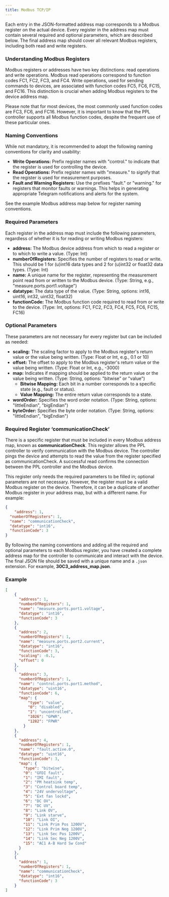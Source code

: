 ```yaml
---
title: Modbus TCP/IP
---
```


Each entry in the JSON-formatted address map corresponds to a Modbus register on the actual device. Every register in the address map must contain several required and optional parameters, which are described below. The final address map should cover all relevant Modbus registers, including both read and write registers.

### Understanding Modbus Registers

Modbus registers or addresses have two key distinctions: read operations and write operations. Modbus read operations correspond to function codes FC1, FC2, FC3, and FC4. Write operations, used for sending commands to devices, are associated with function codes FC5, FC6, FC15, and FC16. This distinction is crucial when adding Modbus registers to the device address map.

<Check>
Please note that for most devices, the most commonly used function codes are FC3, FC6, and FC16. However, it is important to know that the PPL controller supports all Modbus function codes, despite the frequent use of these particular ones.
</Check>

### Naming Conventions

While not mandatory, it is recommended to adopt the following naming conventions for clarity and usability:

- **Write Operations:** Prefix register names with "control." to indicate that the register is used for controlling the device.
- **Read Operations:** Prefix register names with "measure." to signify that the register is used for measurement purposes.
- **Fault and Warning Registers:** Use the prefixes "fault." or "warning." for registers that monitor faults or warnings. This helps in generating appropriate Telegram notifications and alerts for the system.

See the example Modbus address map below for register naming conventions.

### Required Parameters

Each register in the address map must include the following parameters, regardless of whether it is for reading or writing Modbus registers:

- **address:** The Modbus device address from which to read a register or to which to write a value. (Type: Int)
- **numberOfRegisters:** Specifies the number of registers to read or write. This should be 1 for (u)int16 data types and 2 for (u)int32 or float32 data types. (Type: Int)
- **name:** A unique name for the register, representing the measurement point read from or written to the Modbus device. (Type: String, e.g., "measure.ports.port1.voltage")
- **datatype:** The data type of the value. (Type: String, options: int16, uint16, int32, uint32, float32)
- **functionCode:** The Modbus function code required to read from or write to the device. (Type: Int, options: FC1, FC2, FC3, FC4, FC5, FC6, FC15, FC16)

### Optional Parameters

These parameters are not necessary for every register but can be included as needed:

- **scaling:** The scaling factor to apply to the Modbus register's return value or the value being written. (Type: Float or Int, e.g., 0.1 or 10)
- **offset:** The offset to apply to the Modbus register's return value or the value being written. (Type: Float or Int, e.g., -3000)
- **map:** Indicates if mapping should be applied to the return value or the value being written. (Type: String, options: "bitwise" or "value")
    - **Bitwise Mapping:** Each bit in a number corresponds to a specific state (e.g., fault or status).
    - **Value Mapping:** The entire return value corresponds to a state.
- **wordOrder:** Specifies the word order notation. (Type: String, options: "littleEndian", "bigEndian")
- **byteOrder:** Specifies the byte order notation. (Type: String, options: "littleEndian", "bigEndian")

### Required Register ‘communicationCheck’

There is a specific register that must be included in every Modbus address map, known as **communicationCheck**. This register allows the PPL controller to verify communication with the Modbus device. The controller pings the device and attempts to read the value from the register specified as communicationCheck. A successful read confirms the connection between the PPL controller and the Modbus device.

This register only needs the required parameters to be filled in; optional parameters are not necessary. However, the register must be a valid Modbus register on the device. Therefore, it can be a duplicate of another Modbus register in your address map, but with a different name. For example:

```json
{
	"address": 1,
  "numberOfRegisters": 1,
  "name": "communicationCheck",
  "datatype": "int16",
  "functionCode": 3
}
```

By following the naming conventions and adding all the required and optional parameters to each Modbus register, you have created a complete address map for the controller to communicate and interact with the device. The final JSON file should be saved with a unique name and a `.json` extension. For example, **30C3_address_map.json**.

### Example

```json
[
	{
	  "address": 1,
	  "numberOfRegisters": 1,
	  "name": "measure.ports.port1.voltage",
	  "datatype": "int16",
	  "functionCode": 3
	},
	{
	  "address": 2,
	  "numberOfRegisters": 1,
	  "name": "measure.ports.port2.current",
	  "datatype": "int16",
	  "functionCode": 3,
	  "scaling": -0.1,
	  "offset": 0
	},
	{
	  "address": 3,
	  "numberOfRegisters": 1,
	  "name": "control.ports.port1.method",
	  "datatype": "uint16",
	  "functionCode": 6,
	  "map": {
		  "type": "value",
		  "0": "disabled",
		  "1": "uncontrolled",
		  "1026": "GPWR",
		  "1282": "FPWR"
		}
	},
	{
	  "address": 4,
	  "numberOfRegisters": 1,
	  "name": "fault.active.0",
	  "datatype": "uint16",
	  "functionCode": 3,
	  "map": {
	    "type": "bitwise",
	    "0": "GFDI fault",
	    "1": "IMI fault",
	    "2": "PM heatsink temp",
	    "3": "Control board temp",
	    "4": "24V undervoltage",
	    "5": "Ext fan lockd",
	    "6": "DC OV",
	    "7": "DC UV",
	    "8": "Link OV",
	    "9": "Link starve",
	    "10": "Link OI",
	    "11": "Link Prim Pos 1200V",
	    "12": "Link Prim Neg 1200V",
	    "13": "Link Sec Pos 1200V",
	    "14": "Link Sec Neg 1200V",
	    "15": "AC1 A-B Hard Sw Cond"
	  }
	},
	{
	  "address": 1,
	  "numberOfRegisters": 1,
	  "name": "communicationCheck",
	  "datatype": "int16",
	  "functionCode": 3
	}
]
```